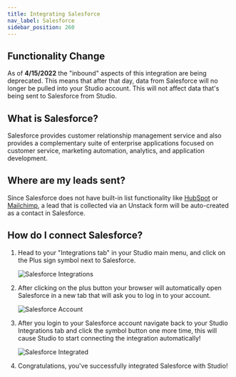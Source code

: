 ```yaml
---
title: Integrating Salesforce
nav_label: Salesforce
sidebar_position: 260
---
```


## Functionality Change

As of **4/15/2022** the "inbound" aspects of this integration are being deprecated. This means that after that day, data
from Salesforce will no longer be pulled into your Studio account. This will not affect data that's being sent to
Salesforce from Studio.

## What is Salesforce?

Salesforce provides customer relationship management service and also provides a complementary suite of enterprise
applications focused on customer service, marketing automation, analytics, and application development.

## Where are my leads sent?

Since Salesforce does not have built-in list functionality
like [HubSpot](/docs/studio/Integrations/Integrating-HubSpot)
or [Mailchimp](/docs/studio/Integrations/Integrating-Mailchimp), a lead that is collected via an Unstack form
will be auto-created as a contact in Salesforce.

## How do I connect Salesforce?

1. Head to your "Integrations tab" in your Studio main menu, and click on the Plus sign symbol next to Salesforce.

   ![Salesforce Integrations](/assets/studio/Salesforce_1.png)

2. After clicking on the plus button your browser will automatically open Salesforce in a new tab that will ask you to
   log in to your account.

   ![Salesforce Account](/assets/studio/Salesforce_2.png)

3. After you login to your Salesforce account navigate back to your Studio Integrations tab and click the symbol button
   one more time, this will cause Studio to start connecting the integration automatically!

   ![Salesforce Integrated](/assets/studio/Salesforce_final.png)

4. Congratulations, you've successfully integrated Salesforce with Studio!
